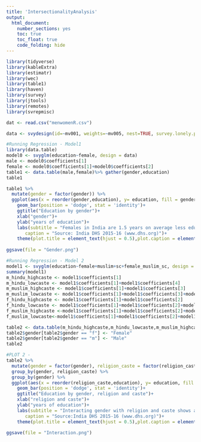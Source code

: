 ---
title: 'IntersectionalityAnalysis'
output: 
  html_document: 
    number_sections: yes
    toc: true
    toc_float: true
    code_folding: hide
---
```{r, message = FALSE, warning = FALSE}
library(tidyverse)
library(kableExtra)
library(estimatr)
library(wec)
library(table1)
library(haven)
library(survey)
library(jtools)
library(remotes)
library(svrepmisc)
```
```{r,}
dat <- read.csv("menwomenR.csv")
```
```{r,}
data <- svydesign(id=~mv001, weights=~mv005, nest=TRUE, survey.lonely.psu = "adjust", data=dat)
```

```{r}
#Running Regression - Model1
library(data.table)
model0 <- svyglm(education~female, design = data)
male <- model0$coefficients[1]
female <- model0$coefficients[1]+model0$coefficients[2]
table1 <- data.table(male,female)%>% gather(gender,education)
table1
```

```{r,}
table1 %>%
  mutate(gender = factor(gender)) %>%
  ggplot(aes(x = reorder(gender,education), y= education, fill = gender)) +
    geom_bar(position = 'dodge', stat = 'identity')+
    ggtitle("Education by gender")+
    xlab("gender")+ 
    ylab("years of education")+
    labs(subtitle = "Females in India are 1.5 years on average less educated than males",
       caption = "Source: India DHS 2015-16 (www.dhs.org)")+
    theme(plot.title = element_text(hjust = 0.5),plot.caption = element_text(hjust = 0))
    
ggsave(file = "Gender.png")

```


```{r,}
#Running Regression - Model 2
model1 <- svyglm(education~female+muslim+sc+female_muslim_sc, design = data)
summary(model1)
m_hindu_highcaste <- model1$coefficients[1]
m_hindu_lowcaste <- model1$coefficients[1]+model1$coefficients[4]
m_muslim_highcaste <- model1$coefficients[1]+model1$coefficients[3]
m_muslim_lowcaste <- model1$coefficients[1]+model1$coefficients[3]+model1$coefficients[4]
f_hindu_highcaste <- model1$coefficients[1]+model1$coefficients[2]
f_hindu_lowcaste <- model1$coefficients[1]+model1$coefficients[2]+model1$coefficients[3]
f_muslim_highcaste <-model1$coefficients[1]+model1$coefficients[2]+model1$coefficients[3]
f_muslim_lowcaste<-model1$coefficients[1]+model1$coefficients[2]+model1$coefficients[3]+model1$coefficients[4]+model1$coefficients[5]

table2 <- data.table(m_hindu_highcaste,m_hindu_lowcaste,m_muslim_highcaste,m_muslim_lowcaste,f_hindu_highcaste,f_hindu_lowcaste, f_muslim_highcaste, f_muslim_lowcaste) %>% gather(group,education)%>% mutate(religion_caste=str_sub(group, 3),gender = substr(group,1,1),group=NULL)
table2$gender[table2$gender == "f"] <- "Female"
table2$gender[table2$gender == "m"] <- "Male"
table2
```

```{r}
#PLOT 2 - 
table2 %>%
  mutate(gender = factor(gender), religion_caste = factor(religion_caste)) %>%
  group_by(gender, religion_caste) %>%
  group_by(gender) %>%
  ggplot(aes(x = reorder(religion_caste,education), y= education, fill = gender)) +
    geom_bar(position = 'dodge', stat = 'identity')+
    ggtitle("Education by gender, religion and caste")+
    xlab("religion and caste")+ 
    ylab("years of education")+
    labs(subtitle = "Interacting gender with religion and caste shows a gruesome story for lower caste muslim women",
       caption = "Source:India DHS 2015-16 (www.dhs.org)")+
    theme(plot.title = element_text(hjust = 0.5),plot.caption = element_text(hjust = 0))
    
ggsave(file = "Interaction.png")
```
